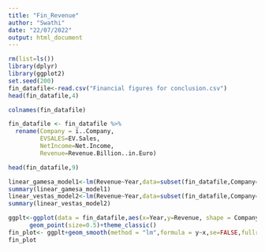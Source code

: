 ---
title: "Fin_Revenue"
author: "Swathi"
date: "22/07/2022"
output: html_document
---

```{r}
rm(list=ls())
library(dplyr)
library(ggplot2)
set.seed(200)
fin_datafile<-read.csv("Financial figures for conclusion.csv")
head(fin_datafile,4)
```


```{r}
colnames(fin_datafile)
```

```{r}
fin_datafile <- fin_datafile %>%
  rename(Company = ï..Company,
         EVSALES=EV.Sales,
         NetIncome=Net.Income,
         Revenue=Revenue.Billion..in.Euro)
```

```{r}
head(fin_datafile,9)
```


```{r}
linear_gamesa_model1<-lm(Revenue~Year,data=subset(fin_datafile,Company=="GAMESA"))
summary(linear_gamesa_model1)
linear_vestas_model2<-lm(Revenue~Year,data=subset(fin_datafile,Company=="VESTAS"))
summary(linear_vestas_model2)
```



```{r}
ggplt<-ggplot(data = fin_datafile,aes(x=Year,y=Revenue, shape = Company ))+
      geom_point(size=0.5)+theme_classic()
fin_plot<- ggplt+geom_smooth(method = "lm",formula = y~x,se=FALSE,fullrange=TRUE,aes(color=Company))
fin_plot
```